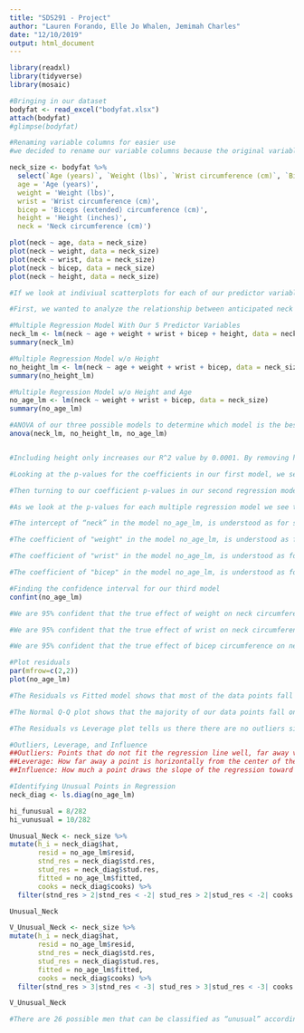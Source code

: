 ```yaml
---
title: "SDS291 - Project"
author: "Lauren Forando, Elle Jo Whalen, Jemimah Charles"
date: "12/10/2019"
output: html_document
---
```



```r
library(readxl)
library(tidyverse)
library(mosaic)
```

```r
#Bringing in our dataset
bodyfat <- read_excel("bodyfat.xlsx")
attach(bodyfat)
#glimpse(bodyfat)
```

```r
#Renaming variable columns for easier use
#we decided to rename our variable columns because the original variable names were too long and could easily be messed up. Using the dplyr package, we selected the variables we were interested in and put them into a new dataframe we titled "neck_size". Then, using the tidyverse package, we were able to use the rename function which allows us to rename any variable. We decided to rename the variables we were interested in with shorter names for easier coding purposes. 

neck_size <- bodyfat %>%
  select(`Age (years)`, `Weight (lbs)`, `Wrist circumference (cm)`, `Biceps (extended) circumference (cm)`, `Height (inches)`, `Neck circumference (cm)`) %>% rename(
  age = 'Age (years)',
  weight = 'Weight (lbs)',
  wrist = 'Wrist circumference (cm)',
  bicep = 'Biceps (extended) circumference (cm)',
  height = 'Height (inches)',
  neck = 'Neck circumference (cm)')
```

```r
plot(neck ~ age, data = neck_size)
plot(neck ~ weight, data = neck_size)
plot(neck ~ wrist, data = neck_size)
plot(neck ~ bicep, data = neck_size)
plot(neck ~ height, data = neck_size)

#If we look at indiviual scatterplots for each of our predictor variables, we see that weight, wrist size, and bicep size all have fairly strong positive linear correlations with neck size. However, both age and height showed almost no correlation with neck size.
```

```r
#First, we wanted to analyze the relationship between anticipated neck size and age, weight, wrist circumference, bicept circumference, and height. Because we are looking at multiple predictor variables, we will be running a Multiple Linear Regression (MLR) model. 

#Multiple Regression Model With Our 5 Predictor Variables
neck_lm <- lm(neck ~ age + weight + wrist + bicep + height, data = neck_size)
summary(neck_lm)

#Multiple Regression Model w/o Height
no_height_lm <- lm(neck ~ age + weight + wrist + bicep, data = neck_size)
summary(no_height_lm)

#Multiple Regression Model w/o Height and Age
no_age_lm <- lm(neck ~ weight + wrist + bicep, data = neck_size)
summary(no_age_lm)

#ANOVA of our three possible models to determine which model is the best.
anova(neck_lm, no_height_lm, no_age_lm)


#Including height only increases our R^2 value by 0.0001. By removing height, our adjusted R^2 increases from 0.7386 to 0.7396. So, the model without height is a better predictor of neck size than the model including height. 

#Looking at the p-values for the coefficients in our first model, we see that the p value for height is 0.7978 making this variable not statistically significant to our regression model therefore we removed it in our second model.

#Then turning to our coefficient p-values in our second regression model, we see that age has the highest p-value at 0.03058, although being low enough to be statistically significant, it was still very high compared to the other p-values. We removed this because looking back at the individual scatter plots we see that the scatter plot between neck curcumference and age had no correlation.

#As we look at the p-values for each multiple regression model we see that our third model, the one without height or age, has the lowest p-value, it 0.0309 making it the most statistically significant model. The second regression model without height only, has a p-value of 0.7978 showing that the relationship between neck circumference, age, wight, wrist circumference, and bicep circumference is less statistically significant than the third model. This means that height and weight are less correlated to the neck circumference.

#The intercept of “neck” in the model no_age_lm, is understood as for someone who weighs zero pounds and has both a wrist and bicep circumference of zero centimeters, will have a neck circumference of 13.31 cm.

#The coefficient of "weight" in the model no_age_lm, is understood as for every increase of one pound in someone's weight, there is a 0.042 cm increase in the measurement of someone's neck, holding all other variables constant. 

#The coefficient of "wrist" in the model no_age_lm, is understood as for every increase in the measurement of someone's wrist circumference by one centimeter, there is a 0.73 cm increase in the measurement of someone's neck, holding all other variables constant.

#The coefficient of "bicep" in the model no_age_lm, is understood as for every increase in the measurement of someone's bicep circumference by one centimeter, there is a 0.118 cm increase in the measurement of someone's neck, holding all other variables constant.

#Finding the confidence interval for our third model 
confint(no_age_lm)

#We are 95% confident that the true effect of weight on neck circumference, controlling for wrist and bicep circumference, is 0.03194604 and 0.05207665.

#We are 95% confident that the true effect of wrist on neck circumference, controlling for weight and bicep circumference, is 0.48767606 and 0.97792142.

#We are 95% confident that the true effect of bicep circumference on neck circumference, controlling for weight and wrist circumference, is 0.03165438 and 0.20443122.
```


```r
#Plot residuals
par(mfrow=c(2,2))
plot(no_age_lm)

#The Residuals vs Fitted model shows that most of the data points fall equally above and below a horizontal line. This indicates that there is constant variance between our data points.

#The Normal Q-Q plot shows that the majority of our data points fall on a straight line.

#The Residuals vs Leverage plot tells us there there are no outliers since none of the data points are past the designated area of Cook's distance.
```

```r
#Outliers, Leverage, and Influence
##Outliers: Points that do not fit the regression line well, far away vertically from other points.
##Leverage: How far away a point is horizontally from the center of the data.
##Influence: How much a point draws the slope of the regression toward that point

#Identifying Unusual Points in Regression
neck_diag <- ls.diag(no_age_lm)

hi_funusual = 8/282
hi_vunusual = 10/282

Unusual_Neck <- neck_size %>%
mutate(h_i = neck_diag$hat,
       resid = no_age_lm$resid, 
       stnd_res = neck_diag$std.res, 
       stud_res = neck_diag$stud.res, 
       fitted = no_age_lm$fitted,
       cooks = neck_diag$cooks) %>%
  filter(stnd_res > 2|stnd_res < -2| stud_res > 2|stud_res < -2| cooks >= 0.5| h_i >= hi_funusual)

Unusual_Neck

V_Unusual_Neck <- neck_size %>%
mutate(h_i = neck_diag$hat,
       resid = no_age_lm$resid, 
       stnd_res = neck_diag$std.res, 
       stud_res = neck_diag$stud.res, 
       fitted = no_age_lm$fitted,
       cooks = neck_diag$cooks) %>%
  filter(stnd_res > 3|stnd_res < -3| stud_res > 3|stud_res < -3| cooks >= 1| h_i >= hi_vunusual)

V_Unusual_Neck

#There are 26 possible men that can be classified as “unusual” according to the set above. The 26 men are given in the table below, including their age, weight, wrist size, bicep size, height, and neck circumference, as well as their "fairly usual" identification statistics. Out of those 26 men, 11 of them can be considered to be very "unusual".


```

